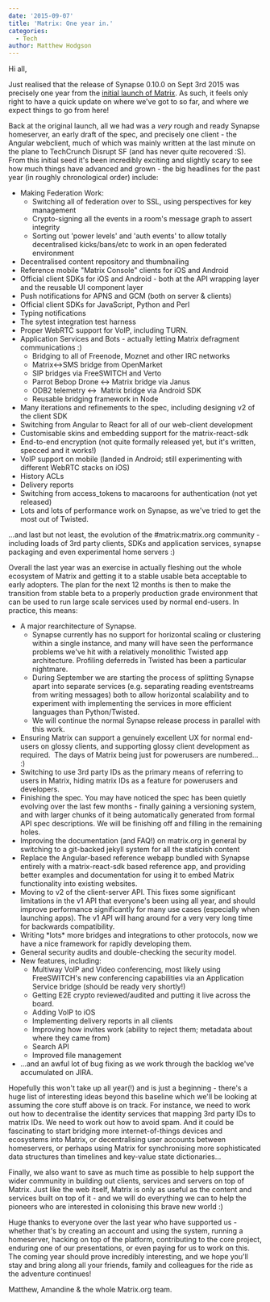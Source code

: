 ```yaml
---
date: '2015-09-07'
title: 'Matrix: One year in.'
categories:
  - Tech
author: Matthew Hodgson
---
```


Hi all,

Just realised that the release of Synapse 0.10.0 on Sept 3rd 2015 was precisely one year from the <a href="http://matrix.org/blog/2014/09/03/welcome-to-the-matrix-blog/">initial launch of Matrix</a>. As such, it feels only right to have a quick update on where we've got to so far, and where we expect things to go from here!

Back at the original launch, all we had was a *very* rough and ready Synapse homeserver, an early draft of the spec, and precisely one client - the Angular webclient, much of which was mainly written at the last minute on the plane to TechCrunch Disrupt SF (and has never quite recovered :S). From this initial seed it's been incredibly exciting and slightly scary to see how much things have advanced and grown - the big headlines for the past year (in roughly chronological order) include:
<ul>
	<li>
		Making Federation Work:
		<ul>
			<li>Switching all of federation over to SSL, using perspectives for key management</li>
			<li>Crypto-signing all the events in a room's message graph to assert integrity</li>
			<li>Sorting out 'power levels' and 'auth events' to allow totally decentralised kicks/bans/etc to work in an open federated environment</li>
		</ul>
	</li>
	<li>Decentralised content repository and thumbnailing</li>
	<li>Reference mobile "Matrix Console" clients for iOS and Android</li>
	<li>Official client SDKs for iOS and Android - both at the API wrapping layer and the reusable UI component layer</li>
	<li>Push notifications for APNS and GCM (both on server &amp; clients)</li>
	<li>Official client SDKs for JavaScript, Python and Perl</li>
	<li>Typing notifications</li>
	<li>The sytest integration test harness</li>
	<li>Proper WebRTC support for VoIP, including TURN.</li>
	<li>
		Application Services and Bots - actually letting Matrix defragment communications :)
		<ul>
			<li>Bridging to all of Freenode, Moznet and other IRC networks</li>
			<li>Matrix&lt;-&gt;SMS bridge from OpenMarket</li>
			<li>SIP bridges via FreeSWITCH and Verto</li>
			<li>Parrot Bebop Drone &lt;-&gt; Matrix bridge via Janus</li>
			<li>ODB2 telemetry &lt;-&gt;  Matrix bridge via Android SDK</li>
			<li>Reusable bridging framework in Node</li>
		</ul>
	</li>
	<li>Many iterations and refinements to the spec, including designing v2 of the client SDK</li>
	<li>Switching from Angular to React for all of our web-client development</li>
	<li>Customisable skins and embedding support for the matrix-react-sdk</li>
	<li>End-to-end encryption (not quite formally released yet, but it's written, specced and it works!)</li>
	<li>VoIP support on mobile (landed in Android; still experimenting with different WebRTC stacks on iOS)</li>
	<li>History ACLs</li>
	<li>Delivery reports</li>
	<li>Switching from access_tokens to macaroons for authentication (not yet released)</li>
	<li>Lots and lots of performance work on Synapse, as we've tried to get the most out of Twisted.</li>
</ul>
...and last but not least, the evolution of the #matrix:matrix.org community - including loads of 3rd party clients, SDKs and application services, synapse packaging and even experimental home servers :)

Overall the last year was an exercise in actually fleshing out the whole ecosystem of Matrix and getting it to a stable usable beta acceptable to early adopters. The plan for the next 12 months is then to make the transition from stable beta to a properly production grade environment that can be used to run large scale services used by normal end-users. In practice, this means:
<ul>
	<li>
		A major rearchitecture of Synapse.
		<ul>
			<li>Synapse currently has no support for horizontal scaling or clustering within a single instance, and many will have seen the performance problems we've hit with a relatively monolithic Twisted app architecture. Profiling deferreds in Twisted has been a particular nightmare.</li>
			<li>During September we are starting the process of splitting Synapse apart into separate services (e.g. separating reading eventstreams from writing messages) both to allow horizontal scalability and to experiment with implementing the services in more efficient languages than Python/Twisted.</li>
			<li>We will continue the normal Synapse release process in parallel with this work.</li>
		</ul>
	</li>
	<li>Ensuring Matrix can support a genuinely excellent UX for normal end-users on glossy clients, and supporting glossy client development as required.  The days of Matrix being just for powerusers are numbered... :)</li>
	<li>Switching to use 3rd party IDs as the primary means of referring to users in Matrix, hiding matrix IDs as a feature for powerusers and developers.</li>
	<li>Finishing the spec. You may have noticed the spec has been quietly evolving over the last few months - finally gaining a versioning system, and with larger chunks of it being automatically generated from formal API spec descriptions. We will be finishing off and filling in the remaining holes.</li>
	<li>Improving the documentation (and FAQ!) on matrix.org in general by switching to a git-backed jekyll system for all the staticish content</li>
	<li>Replace the Angular-based reference webapp bundled with Synapse entirely with a matrix-react-sdk based reference app, and providing better examples and documentation for using it to embed Matrix functionality into existing websites.</li>
	<li>Moving to v2 of the client-server API. This fixes some significant limitations in the v1 API that everyone's been using all year, and should improve performance significantly for many use cases (especially when launching apps). The v1 API will hang around for a very very long time for backwards compatibility.</li>
	<li>Writing *lots* more bridges and integrations to other protocols, now we have a nice framework for rapidly developing them.</li>
	<li>General security audits and double-checking the security model.</li>
	<li>
		New features, including:
		<ul>
			<li>Multiway VoIP and Video conferencing, most likely using FreeSWITCH's new conferencing capabilities via an Application Service bridge (should be ready very shortly!)</li>
			<li>Getting E2E crypto reviewed/audited and putting it live across the board.</li>
			<li>Adding VoIP to iOS</li>
			<li>Implementing delivery reports in all clients</li>
			<li>Improving how invites work (ability to reject them; metadata about where they came from)</li>
			<li>Search API</li>
			<li>Improved file management</li>
		</ul>
	</li>
	<li>...and an awful lot of bug fixing as we work through the backlog we've accumulated on JIRA.</li>
</ul>
Hopefully this won't take up all year(!) and is just a beginning - there's a huge list of interesting ideas beyond this baseline which we'll be looking at assuming the core stuff above is on track. For instance, we need to work out how to decentralise the identity services that mapping 3rd party IDs to matrix IDs. We need to work out how to avoid spam. And it could be fascinating to start bridging more internet-of-things devices and ecosystems into Matrix, or decentralising user accounts between homeservers, or perhaps using Matrix for synchronising more sophisticated data structures than timelines and key-value state dictionaries...

Finally, we also want to save as much time as possible to help support the wider community in building out clients, services and servers on top of Matrix. Just like the web itself, Matrix is only as useful as the content and services built on top of it - and we will do everything we can to help the pioneers who are interested in colonising this brave new world :)

Huge thanks to everyone over the last year who have supported us - whether that's by creating an account and using the system, running a homeserver, hacking on top of the platform, contributing to the core project, enduring one of our presentations, or even paying for us to work on this. The coming year should prove incredibly interesting, and we hope you'll stay and bring along all your friends, family and colleagues for the ride as the adventure continues!

Matthew, Amandine &amp; the whole Matrix.org team.